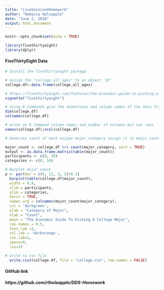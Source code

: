 ---
title: "LiveSession4Homework"
author: "Rebecca Holsapple"
date: "June 2, 2018"
output: html_document
---

```{r setup, include=FALSE}
knitr::opts_chunk$set(echo = TRUE)
```

```{r results='hide', message=FALSE, warning=FALSE}
library(fivethirtyeight)
library(dplyr)
```

#### FiveThirtyEight Data

```{r}
# Install the fivethirtyeight package

# Assign the "college_all_ages" to an object 'df'
college.df<-data.frame(college_all_ages)

# https://fivethirtyeight.com/features/the-economic-guide-to-picking-a-college-major/
vignette("fivethirtyeight")

# Using R Commands give the dimentions and column names of the data frame
dim(college.df)
colnames(college.df)

# write an R Command column names and number of columns but not rows
names(college.df);ncol(college.df)

# Generate count of each unique major_category assign it to major_count

major_count <- college.df %>% count(major_category, sort = TRUE)
output <- as.data.frame.matrix(table(major_count))
participants <- c(0, 30)
categories <- c(0, 16)

# Barplot major_count
p <- par(mar = c(4, 11, 2, 2)+0.1)
  barplot(table(college.df$major_count), 
  width = 0.8,
  xlim = participants,
  ylim = categories,
  horiz = TRUE,
  names.arg = colnames(major_count$major_category),
  col = 'darkgreen',
  ylab = "Category of Major",
  xlab = "Count",
  main = "The Economic Guide To Picking A College Major",
  cex.names = 0.5,
  font.lab =2,
  col.lab = 'darkorange',
  cex.lab=1,
  space=0,
  las=2)

# write to csv file
  write.csv2(college.df, file = "college.csv", row.names = FALSE)
```
#### GitHub link

##### https://github.com/rlholsapple/DDS-Homework